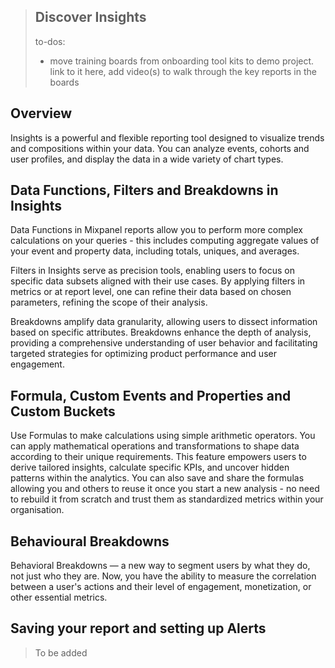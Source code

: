 > ## Discover Insights
> to-dos:
> - move training boards from onboarding tool kits to demo project. link to it here, add video(s) to walk through the key reports in the boards

## Overview
Insights is a powerful and flexible reporting tool designed to visualize trends and compositions within your data. You can analyze events, cohorts and user profiles, and display the data in a wide variety of chart types.

## Data Functions, Filters and Breakdowns in Insights
Data Functions in Mixpanel reports allow you to perform more complex calculations on your queries - this includes computing aggregate values of your event and property data, including totals, uniques, and averages.

Filters in Insights serve as precision tools, enabling users to focus on specific data subsets aligned with their use cases. By applying filters in metrics or at report level, one can refine their data based on chosen parameters, refining the scope of their analysis.

Breakdowns amplify data granularity, allowing users to dissect information based on specific attributes. Breakdowns enhance the depth of analysis, providing a comprehensive understanding of user behavior and facilitating targeted strategies for optimizing product performance and user engagement.

## Formula, Custom Events and Properties and Custom Buckets
Use Formulas to make calculations using simple arithmetic operators. You can apply mathematical operations and transformations to shape data according to their unique requirements. This feature empowers users to derive tailored insights, calculate specific KPIs, and uncover hidden patterns within the analytics.
You can also save and share the formulas allowing you and others to reuse it once you start a new analysis - no need to rebuild it from scratch and trust them as standardized metrics within your organisation.


## Behavioural Breakdowns
Behavioral Breakdowns — a new way to segment users by what they do, not just who they are. Now, you have the ability to measure the correlation between a user's actions and their level of engagement, monetization, or other essential metrics.

## Saving your report and setting up Alerts

> To be added
